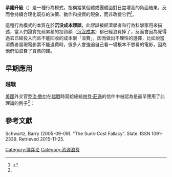 '''承諾升級'''（{{lang-en|Escalation of commitment}}）是一種行為模式，指稱當某個體或團體面對日益增高的負面結果，反而會持續合理化既存的決策、動作和投資的現象，而非改變它們<ref name="Staw1997">{{cite book|last1=Staw|first1=Barry M.|url={{google books |plainurl=y |id=C7KbGmTg3qUC|page=191}} |chapter=The escalation of commitment: An update and appraisal|editor1-last=Shapira|editor1-first=Zur|title=Organizational Decision Making|date=1997|publisher=Cambridge University Press|location=New York, NY|pages=191–215}}</ref>。

這種行為模式的本質在於'''沉没成本謬誤'''，此謬誤被經濟學者和行為科學家用來描述，當人們證實先前累積的投資額（[[沉没成本|沉沒成本]]）都已經浪費掉了，反而會因為覺得過去已經投入而且不能回收的成本很「浪費」，因而做出不理性的選擇，比如說當消費者發現電影票不能退費時，很多人會強迫自己看一場根本不想看的電影，因為他們怕浪費了買票的錢。

== 早期應用 ==

=== 越戰 ===
[[美國|美國]]外交官[[乔治·鲍尔|乔治·鲍尔]]在[[越戰|越戰]]時寫給總統[[林登·莊遜|林登·莊遜]]的信件中被認為是最早應用了此理論的例子<ref name="Staw1997" />：

{{Quote|閣下正在面對一個事關重大的決定，當大量的美國士兵被投入（committed）到正面衝突中，他們將會因為缺乏在極為險要的山區作戰經驗而面臨嚴重傷亡。當傷亡數字不斷攀升，我們便會進入一個無法回頭的境地。到期時我們已經投入的資源已經是極其龐大，除非是蒙受了國家級的屈辱，將無法停止追逐原先的目標（撤兵）。在兩種可能性中，不論我們付出的代價是何等慘痛，我認為這場戰爭帶來的屈辱遠多於達到作戰目標。<ref name="Gettleman1995">Ball, George (July 1, 1965). "Memo from George Ball to President Johnson. A Compromise Solution in South Vietnam". In {{cite book|url=https://books.google.com/books?id=SVtNalqmYgAC&pg=PA283|last=Gettleman|first=Marvin E.|title=Vietnam and America: A Documented History|year=1995|publisher=Grove Press|isbn=978-0-8021-3362-5|pages=282–283|access-date=2018-10-07|archive-date=2020-11-14|archive-url=https://web.archive.org/web/20201114190303/https://books.google.com/books?id=SVtNalqmYgAC&pg=PA283|dead-url=no}}</ref>}}

== 參考文獻 ==
Schwartz, Barry (2005-09-09). "The Sunk-Cost Fallacy". Slate. ISSN 1091-2339. Retrieved 2015-11-25.

{{Reflist|30em}}

[[Category:博弈论|Category:博弈论]]
[[Category:资源浪费|Category:资源浪费]]